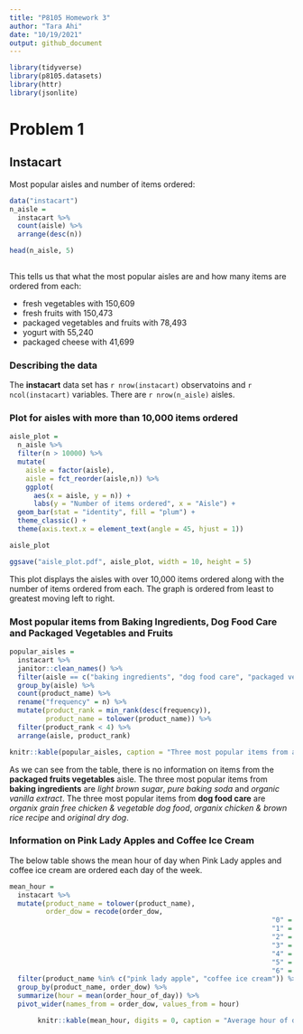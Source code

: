 ```yaml
---
title: "P8105 Homework 3"
author: "Tara Ahi"
date: "10/19/2021"
output: github_document
---
```


```r

library(tidyverse)
library(p8105.datasets)
library(httr)
library(jsonlite)

```

# Problem 1

## Instacart

Most popular aisles and number of items ordered:

```r

data("instacart")
n_aisle = 
  instacart %>% 
  count(aisle) %>% 
  arrange(desc(n))

head(n_aisle, 5)
  
```

This tells us that what the most popular aisles are and how many items are ordered from each:

* fresh vegetables with 150,609
* fresh fruits with 150,473
* packaged vegetables and fruits with 78,493
* yogurt with 55,240
* packaged cheese with 41,699

### Describing the data

The **instacart** data set has `r nrow(instacart)` observatoins and `r ncol(instacart)` variables. There are `r nrow(n_aisle)` aisles. 

### Plot for aisles with more than 10,000 items ordered

```r

aisle_plot = 
  n_aisle %>% 
  filter(n > 10000) %>% 
  mutate(
    aisle = factor(aisle),
    aisle = fct_reorder(aisle,n)) %>% 
    ggplot(
      aes(x = aisle, y = n)) +
      labs(y = "Number of items ordered", x = "Aisle") +
  geom_bar(stat = "identity", fill = "plum") +
  theme_classic() +
  theme(axis.text.x = element_text(angle = 45, hjust = 1))

aisle_plot

ggsave("aisle_plot.pdf", aisle_plot, width = 10, height = 5)

```

This plot displays the aisles with over 10,000 items ordered along with the number of items ordered from each. The graph is ordered from least to greatest moving left to right. 


### Most popular items from Baking Ingredients, Dog Food Care and Packaged Vegetables and Fruits

```r

popular_aisles = 
  instacart %>% 
  janitor::clean_names() %>% 
  filter(aisle == c("baking ingredients", "dog food care", "packaged vegetables and fruits")) %>% 
  group_by(aisle) %>% 
  count(product_name) %>% 
  rename("frequency" = n) %>% 
  mutate(product_rank = min_rank(desc(frequency)),
         product_name = tolower(product_name)) %>% 
  filter(product_rank < 4) %>% 
  arrange(aisle, product_rank)

knitr::kable(popular_aisles, caption = "Three most popular items from aisles Baking Ingredients, Dog Food Care, and Packaged Vegetables and Fruits")

```

As we can see from the table, there is no information on items from the **packaged fruits vegetables** aisle. The three most popular items from **baking ingredients** are _light brown sugar_, _pure baking soda_ and _organic vanilla extract_. The three most popular items from **dog food care** are _organix grain free chicken & vegetable dog food_, _organix chicken & brown rice recipe_ and _original dry dog_. 

### Information on Pink Lady Apples and Coffee Ice Cream

The below table shows the mean hour of day when Pink Lady apples and coffee ice cream are ordered each day of the week. 

```r

mean_hour = 
  instacart %>% 
  mutate(product_name = tolower(product_name), 
         order_dow = recode(order_dow,
                                                                 "0" = "Monday",
                                                                 "1" = "Tuesday",
                                                                 "2" = "Wednesday",
                                                                 "3" = "Thursday",
                                                                 "4" = "Friday",
                                                                 "5" = "Saturday",
                                                                 "6" = "Sunday")) %>% 
  filter(product_name %in% c("pink lady apple", "coffee ice cream")) %>% 
  group_by(product_name, order_dow) %>% 
  summarize(hour = mean(order_hour_of_day)) %>% 
  pivot_wider(names_from = order_dow, values_from = hour)

       knitr::kable(mean_hour, digits = 0, caption = "Average hour of day when Pink Lady apples and coffee ice cream are ordered each day of the week")                                                   

```





